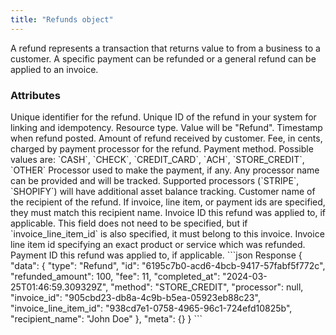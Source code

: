 ```yaml
---
title: "Refunds object"
---
```


A refund represents a transaction that returns value to from a business to a customer. A specific payment can be refunded or a general refund can be applied to an invoice.

### Attributes

<ParamField body="id" required="true" type="string">
  Unique identifier for the refund.
</ParamField>
<ParamField body="external_id" type="string">
  Unique ID of the refund in your system for linking and idempotency.
</ParamField>
<ParamField body="type" required="true" type="string">
  Resource type. Value will be "Refund".
</ParamField>
<ParamField body="completed_at" required="true" type="ISO8601 timestamp">
  Timestamp when refund posted.
</ParamField>
<ParamField body="refunded_amount" required="true" type="integer">
  Amount of refund received by customer.
</ParamField>
<ParamField body="fee" type="integer">
  Fee, in cents, charged by payment processor for the refund.
</ParamField>
<ParamField body="method" required="true" type="enum">
  Payment method. Possible values are: `CASH`, `CHECK`, `CREDIT_CARD`, `ACH`, `STORE_CREDIT`,
  `OTHER`
</ParamField>
<ParamField body="processor" type="string">
  Processor used to make the payment, if any.
  Any processor name can be provided and will be tracked.
  Supported processors (`STRIPE`, `SHOPIFY`) will have additional asset balance tracking.
</ParamField>
<ParamField body="recipient_name" required="true" type="string">
  Customer name of the recipient of the refund.
  If invoice, line item, or payment ids are specified, they must match this recipient name.
</ParamField>
<ParamField body="invoice_id" type="string">
  Invoice ID this refund was applied to, if applicable.
  This field does not need to be specified, but if `invoice_line_item_id` is also specified, it must belong to this invoice.
</ParamField>
<ParamField body="invoice_line_item_id" type="string">
  Invoice line item id specifying an exact product or service which was refunded.
</ParamField>
<ParamField body="invoice_payment_id" type="string">
  Payment ID this refund was applied to, if applicable.
</ParamField>

<ResponseExample>
```json Response
 {
   "data": {
       "type": "Refund",
       "id": "6195c7b0-acd6-4bcb-9417-57fabf5f772c",
       "refunded_amount": 100,
       "fee": 11,
       "completed_at": "2024-03-25T01:46:59.309329Z",
       "method": "STORE_CREDIT",
       "processor": null,
       "invoice_id": "905cbd23-db8a-4c9b-b5ea-05923eb88c23",
       "invoice_line_item_id": "938cd7e1-0758-4965-96c1-724efd10825b",
       "recipient_name": "John Doe"
   },
   "meta": {}
 }
 ```
</ResponseExample>